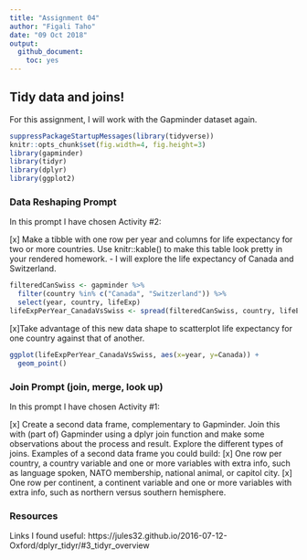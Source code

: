 ```yaml
---
title: "Assignment 04"
author: "Figali Taho" 
date: "09 Oct 2018"
output:
  github_document:
    toc: yes
---
```


## Tidy data and joins!

For this assignment, I will work with the Gapminder dataset again. 

```r
suppressPackageStartupMessages(library(tidyverse))
knitr::opts_chunk$set(fig.width=4, fig.height=3)
library(gapminder)
library(tidyr)
library(dplyr)
library(ggplot2)
```

### Data Reshaping Prompt
In this prompt I have chosen Activity #2:

[x] Make a tibble with one row per year and columns for life expectancy for two or more countries. Use knitr::kable() to make this table look pretty in your rendered homework. 
- I will explore the life expectancy of Canada and Switzerland. 
```r
filteredCanSwiss <- gapminder %>%
  filter(country %in% c("Canada", "Switzerland")) %>%
  select(year, country, lifeExp)
lifeExpPerYear_CanadaVsSwiss <- spread(filteredCanSwiss, country, lifeExp)
```


[x]Take advantage of this new data shape to scatterplot life expectancy for one country against that of another.
```r
ggplot(lifeExpPerYear_CanadaVsSwiss, aes(x=year, y=Canada)) +
  geom_point()

```



### Join Prompt (join, merge, look up)
In this prompt I have chosen Activity #1:

[x] Create a second data frame, complementary to Gapminder. Join this with (part of) Gapminder using a dplyr join function and make some observations about the process and result. Explore the different types of joins. Examples of a second data frame you could build: 
[x] One row per country, a country variable and one or more variables with extra info, such as language spoken, NATO membership, national animal, or capitol city.
[x] One row per continent, a continent variable and one or more variables with extra info, such as northern versus southern hemisphere.



### Resources



Links I found useful:
https://jules32.github.io/2016-07-12-Oxford/dplyr_tidyr/#3_tidyr_overview
